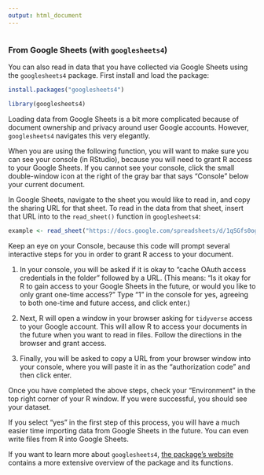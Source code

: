 ```yaml
---
output: html_document
---
```


```r

```

### From Google Sheets (with `googlesheets4`)

You can also read in data that you have collected via Google Sheets using the `googlesheets4` package. First install and load the package:

```r
install.packages("googlesheets4")
```


```r
library(googlesheets4)
```

Loading data from Google Sheets is a bit more complicated because of document ownership and privacy around user Google accounts. However, `googlesheets4` navigates this very elegantly. 

When you are using the following function, you will want to make sure you can see your console (in RStudio), because you will need to grant R access to your Google Sheets. If you cannot see your console, click the small double-window icon at the right of the gray bar that says "Console" below your current document. 

In Google Sheets, navigate to the sheet you would like to read in, and copy the sharing URL for that sheet. To read in the data from that sheet, insert that URL  into to the `read_sheet()` function in `googlesheets4`:

```r
example <- read_sheet("https://docs.google.com/spreadsheets/d/1qSGfs0ogEOQsynzAtoUIgU5NJDqn7bOd14L9qpWA3w8/edit?usp=sharing")
```

Keep an eye on your Console, because this code will prompt several interactive steps for you in order to grant R access to your document.

1. In your console, you will be asked if it is okay to "cache OAuth access credentials in the folder" followed by a URL. (This means: "Is it okay for R to gain access to your Google Sheets in the future, or would you like to only grant one-time access?" Type "1" in the console for yes, agreeing to both one-time and future access, and click enter.)

2. Next, R will open a window in your browser asking for `tidyverse` access to your Google account. This will allow R to access your documents in the future when you want to read in files. Follow the directions in the browser and grant access. 

3. Finally, you will be asked to copy a URL from your browser window into your console, where you will paste it in as the "authorization code" and then click enter.

Once you have completed the above steps, check your "Environment" in the top right corner of your R window. If you were successful, you should see your dataset.

If you select "yes" in the first step of this process, you will have a much easier time importing data from Google Sheets in the future. You can even write files from R into Google Sheets.

If you want to learn more about `googlesheets4`, [the package's website](https://googlesheets4.tidyverse.org/) contains a more extensive overview of the package and its functions.